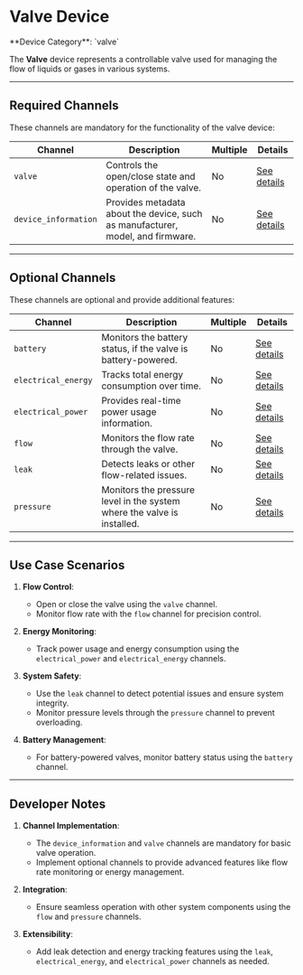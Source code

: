 
# Valve Device

<Callout type="info">
	**Device Category**: `valve`
</Callout>

The **Valve** device represents a controllable valve used for managing the flow of liquids or gases
in various systems.

---

## Required Channels

These channels are mandatory for the functionality of the valve device:

| **Channel**          | **Description**                                                                | **Multiple** | **Details**                                                                            |
|----------------------|--------------------------------------------------------------------------------|--------------|----------------------------------------------------------------------------------------|
| `valve`              | Controls the open/close state and operation of the valve.                      | No           | [See details](/docs/system-architecture/supported-channels/valve-channel)              |
| `device_information` | Provides metadata about the device, such as manufacturer, model, and firmware. | No           | [See details](/docs/system-architecture/supported-channels/device-information-channel) |

---

## Optional Channels

These channels are optional and provide additional features:

| **Channel**         | **Description**                                                         | **Multiple** | **Details**                                                                           |
|---------------------|-------------------------------------------------------------------------|--------------|---------------------------------------------------------------------------------------|
| `battery`           | Monitors the battery status, if the valve is battery-powered.           | No           | [See details](/docs/system-architecture/supported-channels/battery-channel)           |
| `electrical_energy` | Tracks total energy consumption over time.                              | No           | [See details](/docs/system-architecture/supported-channels/electrical-energy-channel) |
| `electrical_power`  | Provides real-time power usage information.                             | No           | [See details](/docs/system-architecture/supported-channels/electrical-power-channel)  |
| `flow`              | Monitors the flow rate through the valve.                               | No           | [See details](/docs/system-architecture/supported-channels/flow-channel)              |
| `leak`              | Detects leaks or other flow-related issues.                             | No           | [See details](/docs/system-architecture/supported-channels/leak-channel)              |
| `pressure`          | Monitors the pressure level in the system where the valve is installed. | No           | [See details](/docs/system-architecture/supported-channels/pressure-channel)          |

---

## Use Case Scenarios

1. **Flow Control**:
    - Open or close the valve using the `valve` channel.
    - Monitor flow rate with the `flow` channel for precision control.

2. **Energy Monitoring**:
    - Track power usage and energy consumption using the `electrical_power` and `electrical_energy` channels.

3. **System Safety**:
    - Use the `leak` channel to detect potential issues and ensure system integrity.
    - Monitor pressure levels through the `pressure` channel to prevent overloading.

4. **Battery Management**:
    - For battery-powered valves, monitor battery status using the `battery` channel.

---

## Developer Notes

1. **Channel Implementation**:
    - The `device_information` and `valve` channels are mandatory for basic valve operation.
    - Implement optional channels to provide advanced features like flow rate monitoring or energy management.

2. **Integration**:
    - Ensure seamless operation with other system components using the `flow` and `pressure` channels.

3. **Extensibility**:
    - Add leak detection and energy tracking features using the `leak`, `electrical_energy`, and `electrical_power` channels as needed.
